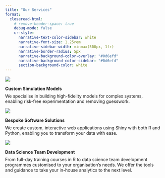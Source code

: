 ```yaml
---
title: "Our Services"
format:
  closeread-html:
    # remove-header-space: true
    debug-mode: false
    cr-style:
      narrative-text-color-sidebar: white
      narrative-font-size: 1.25rem
      narrative-sidebar-width: minmax(500px, 1fr)
      narrative-border-radius: 5px
      narrative-background-color-overlay: "#0d6efd"
      narrative-background-color-sidebar: "#0d6efd"
      section-background-color: white
---
```

:::{.cr-section}

:::{#cr-image-simulation}
![](/files/icon_gen/output/simulation_hex.png)
:::

:::{focus-on="cr-image-simulation"}

<strong>Custom Simulation Models</strong>
<p style="margin-top:0.5em;">We specialise in building high-fidelity models for complex systems, enabling risk-free experimentation and removing guesswork.</p>

:::

:::{#cr-image-shiny}
![](/files/icon_gen/output/shiny_hex.png)
:::

:::{focus-on="cr-image-shiny"}

<strong>Bespoke Software Solutions</strong>
<p style="margin-top:0.5em;">We create custom, interactive web applications using Shiny with both R and Python, enabling you to transform your data with ease.</p>

:::

:::{#cr-image-workshops}
![](/files/icon_gen/output/workshops_hex.png)
:::

:::{focus-on="cr-image-workshops"}

<strong>Data Science Team Development</strong>
<p style="margin-top:0.5em;">From full-day training courses in R to data science team development programmes customised to your organisation's needs. We offer the tools and guidance to take your in-house analytics to the next level.</p>

:::


:::